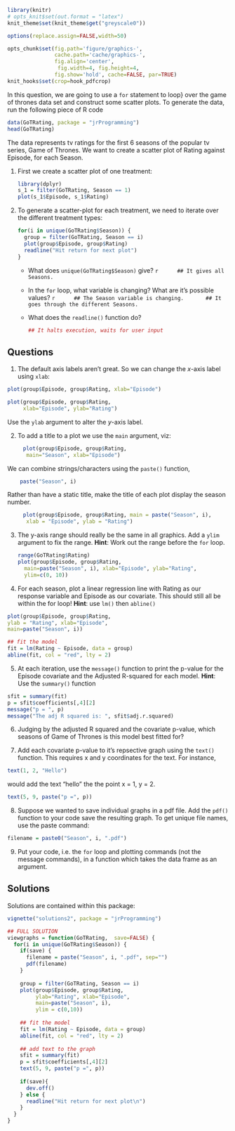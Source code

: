 ```r
library(knitr)
# opts_knit$set(out.format = "latex")
knit_theme$set(knit_theme$get("greyscale0"))

options(replace.assign=FALSE,width=50)

opts_chunk$set(fig.path='figure/graphics-', 
               cache.path='cache/graphics-', 
               fig.align='center', 
                fig.width=4, fig.height=4, 
               fig.show='hold', cache=FALSE, par=TRUE)
knit_hooks$set(crop=hook_pdfcrop)
```

In this question, we are going to use a `for` statement to
loop} over the game of thrones data set and construct some scatter plots. To generate the data, run the following piece of R code

```r
data(GoTRating, package = "jrProgramming")
head(GoTRating)
``` 

The data represents tv ratings for the first 6 seasons of the popular tv series, Game of Thrones. We want to create a
scatter plot of Rating against Episode, for each Season.

1. First we create a scatter plot of one treatment:

    ```r
    library(dplyr)
    s_1 = filter(GoTRating, Season == 1)
    plot(s_1$Episode, s_1$Rating)
    ``` 
   
 
1. To generate a scatter-plot for each treatment, we need to iterate over the different
treatment types:

    ```r
    for(i in unique(GoTRating$Season)) {
      group = filter(GoTRating, Season == i)
      plot(group$Episode, group$Rating)
      readline("Hit return for next plot")
    }
    ``` 
    * What does `unique(GoTRating$Season)` give?
        ```r
        ## It gives all Seasons.
        ```
    * In the `for` loop, what variable is changing? What are it's possible values?
        ```r
        ## The Season variable is changing. 
        ## It goes through the different Seasons.
        ```
    * What does the `readline()` function do?
        
        ```r
        ## It halts execution, waits for user input
        ```


## Questions

1. The default axis labels aren't great. So we can change the $x$-axis label using `xlab`:
```r
plot(group$Episode, group$Rating, xlab="Episode")
```
```r
plot(group$Episode, group$Rating,
     xlab="Episode", ylab="Rating")
```
Use the `ylab` argument to alter the $y$-axis label.

2. To add a title to a plot we use the `main` argument, viz:

```r
     plot(group$Episode, group$Rating, 
      main="Season", xlab="Episode")
```

We can combine strings/characters using the `paste()` function,

```r
    paste("Season", i)
```
Rather than have a static title, make the title of each plot display the season number.

```r
     plot(group$Episode, group$Rating, main = paste("Season", i),
      xlab = "Episode", ylab = "Rating")
``` 

3. The y-axis range should really be the same in all graphics. Add a `ylim` argument to fix the range. __Hint__: Work out the range before the `for` loop.

    ```r
    range(GoTRating$Rating)
    plot(group$Episode, group$Rating, 
      main=paste("Season", i), xlab="Episode", ylab="Rating",
      ylim=c(0, 10))
    ``` 


4. For each season, plot a linear regression line with Rating as our response variable and Episode as our covariate. This should still all be within the for loop! __Hint__: use `lm()` then `abline()`

```r
plot(group$Episode, group$Rating,
ylab = "Rating", xlab="Episode",
main=paste("Season", i))

## fit the model
fit = lm(Rating ~ Episode, data = group)
abline(fit, col = "red", lty = 2)
```
  
5. At each iteration, use the `message()` function to print the p-value for the Episode covariate and the Adjusted R-squared for each model. __Hint__: Use the `summary()` function

```r
sfit = summary(fit)
p = sfit$coefficients[,4][2]
message("p = ", p)
message("The adj R squared is: ", sfit$adj.r.squared)
```

6. Judging by the adjusted R squared and the covariate p-value, which seasons of Game of Thrones is this model best fitted for?

7. Add each covariate p-value to it's repsective graph using the `text()` function. This requires x and y coordinates for the text. For instance,

```r
text(1, 2, "Hello")
```

would add the text "hello" the the point x = 1, y = 2. 

```r
text(5, 9, paste("p =", p))
```
     
8. Suppose we wanted to save individual graphs in a pdf file. Add the `pdf()`
function to your code save the resulting graph. To get unique file names, use the paste
command:

```r
filename = paste0("Season", i, ".pdf")
```

9. Put your code, i.e. the `for` loop and plotting commands (not the message commands), in a function which takes the data frame as an argument.


## Solutions

Solutions are contained within this package:
```r
vignette("solutions2", package = "jrProgramming")
```


```r
## FULL SOLUTION
viewgraphs = function(GoTRating,  save=FALSE) {
  for(i in unique(GoTRating$Season)) {
    if(save) {
      filename = paste("Season", i, ".pdf", sep="")
      pdf(filename)
    }
    
    group = filter(GoTRating, Season == i)
    plot(group$Episode, group$Rating,
         ylab="Rating", xlab="Episode",
         main=paste("Season", i), 
         ylim = c(0,10))
    
    ## fit the model
    fit = lm(Rating ~ Episode, data = group)
    abline(fit, col = "red", lty = 2)
    
    ## add text to the graph
    sfit = summary(fit)
    p = sfit$coefficients[,4][2]
    text(5, 9, paste("p =", p))
    
    if(save){
      dev.off()
    } else {  
      readline("Hit return for next plot\n")
    }
  }
}
```
